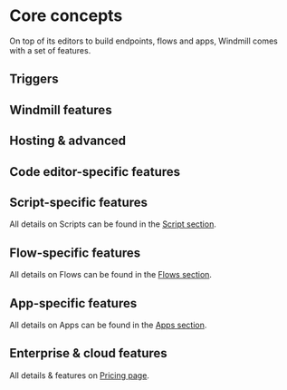 
# Core concepts

On top of its editors to build endpoints, flows and apps, Windmill comes with a set of features.

## Triggers

<div className="grid grid-cols-2 gap-6 mb-4">
	<DocCard
		title="Schedules"
		description="Scheduling allows you to define schedules for Scripts and Flows, automatically running them at set frequencies."
		href="/docs/core_concepts/scheduling"
	/>
	<DocCard
		title="Webhooks"
		description="Trigger scripts and flows from webhooks."
		href="/docs/core_concepts/webhooks"
	/>
	<DocCard
		title="Emails"
		description="Scripts and flows can be triggered by email messages sent to a specific email address."
		href="/docs/advanced/email_triggers"
	/>
	<DocCard
		title="Custom HTTP routes"
		description="Trigger scripts and flows from custom HTTP routes."
		href="/docs/core_concepts/http_routing"
	/>
	<DocCard
		title="Websocket"
		description="Trigger scripts and flows from WebSocket servers."
		href="/docs/core_concepts/websocket_triggers"
	/>
	<DocCard
		title="Postgres"
		description="Trigger scripts and flows from postgres database servers."
		href="/docs/core_concepts/postgres_triggers"
	/>
	<DocCard
		title="Kafka"
		description="Trigger scripts and flows from Kafka topics."
		href="/docs/core_concepts/kafka_triggers"
	/>
	<DocCard
		title="NATS"
		description="Trigger scripts and flows from NATS subjects."
		href="/docs/core_concepts/nats_triggers"
	/>
	<DocCard
		title="SQS"
		description="Trigger scripts and flows from Amazon SQS."
		href="/docs/core_concepts/sqs_triggers"
	/>
	<DocCard
		title="MQTT"
		description="Trigger scripts and flows from MQTT broker."
		href="/docs/core_concepts/mqtt_triggers"
	/>
	<DocCard
		title="GCP"
		description="Trigger scripts and flows from Google Cloud Pub/Sub messages."
		href="/docs/core_concepts/gcp_triggers"
	/>
</div>

## Windmill features

<div className="grid grid-cols-2 gap-6 mb-4">
	<DocCard
		title="Architecture"
		description="Schema of Windmill architecture"
		href="/docs/misc/architecture"
	/>
	<DocCard
		title="Auto-generated UIs"
		description="Windmill creates auto-generated user interfaces for scripts and flows based on their parameters."
		href="/docs/core_concepts/auto_generated_uis"
	/>
	<DocCard
		title="JSON schema and parsing"
		description="JSON Schemas are used for defining the input specification for scripts and flows, and specifying resource types."
		href="/docs/core_concepts/json_schema_and_parsing"
	/>
	<DocCard
		title="Instant preview & testing"
		description="Windmill allows users to see and test what they are building directly from the editor, even before deployment."
		href="/docs/core_concepts/instant_preview"
	/>
	<DocCard
		title="Rich display rendering"
		description="The result renderer in Windmill supports rich display rendering, allowing you to customize the display format of your results."
		href="/docs/core_concepts/rich_display_rendering"
	/>
	<DocCard
		title="Dependency management & imports"
		description="Windmill's strength lies in its ability to run scripts without having to manage a package.json directly."
		href="/docs/advanced/imports"
	/>
	<DocCard
		title="Workflows as code"
		description="Automate tasks and their flow with only code."
		href="/docs/core_concepts/workflows_as_code"
	/>
	<DocCard
		title="Draft and deploy"
		description="Develop and cooperate in a structured way."
		href="/docs/core_concepts/draft_and_deploy"
	/>
	<DocCard
		title="Persistent storage & databases"
		description="Ensure that your data is safely stored and easily accessible whenever required."
		href="/docs/core_concepts/persistent_storage"
	/>
	<DocCard
		title="Object storage in Windmill"
		description="Windmill comes with native integrations with S3 and Azure Blob, making it the recommended storage for large objects like files and binary data."
		href="/docs/core_concepts/object_storage_in_windmill"
	/>
	<DocCard
		title="Data pipelines"
		description="Windmill enables building fast, powerful, reliable, and easy-to-build data pipelines."
		href="/docs/core_concepts/data_pipelines"
	/>
	<DocCard
		title="Roles and permissions"
		description="Control access and manage permissions within your instance and workspaces."
		href="/docs/core_concepts/roles_and_permissions"
	/>
	<DocCard
		title="Authentification"
		description="Windmill provides flexible authentication options to ensure secure access to the platform."
		href="/docs/core_concepts/authentification"
	/>
	<DocCard
		title="Error handling"
		description="There are 5 ways to do error handling in Windmill."
		href="/docs/core_concepts/error_handling"
	/>
	<DocCard
		title="Jobs"
		description="A job represents a past, present or future `task` or `work` to be executed by a worker."
		href="/docs/core_concepts/jobs"
	/>
	<DocCard
		title="Jobs runs"
		description="Get an aggregated view of past and future runs on your workspace."
		href="/docs/core_concepts/monitor_past_and_future_runs"
	/>
	<DocCard
		title="Resources and resource types"
		description="Resources are structured configurations and connections to third-party systems, with Resource types defining the schema for each Resource."
		href="/docs/core_concepts/resources_and_types"
	/>
	<DocCard
		title="Variables and secrets"
		description="Variables and secrets are encrypted, dynamic values used for reusing information and securely passing sensitive data within scripts."
		href="/docs/core_concepts/variables_and_secrets"
	/>
	<DocCard
		title="Environment variables"
		description="Environment variables are used to configure the behavior of scripts and services, allowing for dynamic and flexible execution across different environments."
		href="/docs/core_concepts/environment_variables"
	/>
	<DocCard
		title="Groups and folders"
		description="Groups and folders enable efficient permission management by grouping users with similar access levels."
		href="/docs/core_concepts/groups_and_folders"
	/>
	<DocCard
		title="Workers and worker groups"
		description="Worker Groups allow users to run scripts and flows on different machines with varying specifications."
		href="/docs/core_concepts/worker_groups"
	/>
	<DocCard
		title="Workspace secret encryption"
		description="When updating the encryption key of a workspace, all secrets will be re-encrypted with the new key and the previous key will be replaced by the new one."
		href="/docs/core_concepts/workspace_secret_encryption"
	/>
	<DocCard
		title="Caching"
		description="Caching is used to cache the results of a script, flow, flow step or app inline scripts for a specified number of seconds."
		href="/docs/core_concepts/caching"
	/>
	<DocCard
		title="Handling files and binary data"
		description="In Windmill, JSON is the primary data format used for representing information. When working with binary data, such as files, they are represented as Base64 encoded strings."
		href="/docs/core_concepts/files_binary_data"
	/>
	<DocCard
		title="Service logs"
		description="View logs from any worker or servers directly within the service logs section of the search modal."
		href="/docs/core_concepts/service_logs"
	/>
	<DocCard
		title="Preprocessors"
		description="Preprocessors are used to transform incoming requests before they are passed to the runnable."
		href="/docs/core_concepts/preprocessors"
	/>
	<DocCard
		title="Search bar"
		description="Navigate through workspace pages & content."
		href="/docs/core_concepts/search_bar/"
	/>
	<DocCard
		title="Collaboration in Windmill"
		description="Collaboration in Windmill is simplified through various features and workflows."
		href="/docs/core_concepts/collaboration"
	/>
	<DocCard
		title="Windmill AI"
		description="Have AI complete code on Windmill."
		href="/docs/core_concepts/ai_generation"
	/>
	<DocCard
		title="Windmill MCP"
		description="Connect LLMs to Windmill using the Model Context Protocol."
		href="/docs/core_concepts/mcp"
	/>
</div>

## Hosting & advanced

<div className="grid grid-cols-2 gap-6 mb-4">
	<DocCard
		title="Self-host"
		description="Run Windmill on your own infrastructure."
		href="/docs/advanced/self_host"
	/>
	<DocCard
		title="Windmill on AWS ECS or EKS"
		description="Windmill can be deployed on an ECS or EKS cluster."
		href="/docs/advanced/self_host/aws_eks_ecs"
	/>
	<DocCard
		title="Command-line interface"
		description="Interact with Windmill instances right from your terminal."
		href="/docs/advanced/cli"
	/>
	<DocCard
		title="Local development"
		description="Develop from various environments such as your terminal, VS Code, and JetBrains IDEs."
		href="/docs/advanced/local_development"
	/>
	<DocCard
		title="Version control in Windmill"
		description="Sync your workspace to a git repository."
		href="/docs/advanced/version_control"
	/>
	<DocCard
		title="Deploy to prod"
		description="Deploy to prod using a staging workspace"
		href="/docs/advanced/deploy_to_prod"
	/>
	<DocCard
		title="Preinstall binaries"
		description="Workers in Windmill can preinstall binaries. This allows them to execute these binaries in subprocesses or directly within bash."
		href="/docs/advanced/preinstall_binaries"
	/>
	<DocCard
		title="React app import"
		description="Import your own Apps in React."
		href="/docs/react_vue_svelte_apps/react"
	/>
	<DocCard
		title="Browser automation"
		description="Run browser automation scripts."
		href="/docs/advanced/browser_automation"
	/>
	<DocCard
		title="Run Docker containers"
		description="Windmill supports running any docker container through its bash integration."
		href="/docs/advanced/docker"
	/>
	<DocCard
		title="Setup OAuth and SSO"
		description="Windmill supports Single Sign-On for Microsoft, Google, GitHub, GitLab, Okta, and domain restriction."
		href="/docs/misc/setup_oauth"
	/>
	<DocCard
		title="Sharing common logic"
		description="It is common to want to share common logic between your scripts. This can be done easily using relative imports in both Python and TypeScript."
		href="/docs/advanced/sharing_common_logic"
	/>
	<DocCard
		title="TypeScript client"
		description="The TypeScript client for Windmill allows you to interact with the Windmill platform using TypeScript in Bun / Deno runtime."
		href="/docs/advanced/clients/ts_client"
	/>
	<DocCard
		title="Python client"
		description="The Python client library for Windmill provides a convenient way to interact with the Windmill platform's API from within your script jobs."
		href="/docs/advanced/clients/python_client"
	/>
	<DocCard
		title="Set/Get progress from code"
		description="You can now set progress of script execution from within the script (Python and TypeScript)"
		href="/docs/advanced/explicit_progress"
	/>
	<DocCard
		title="Share on Windmill Hub"
		description="Share your scripts, flows, apps and resource types on Windmill Hub."
		href="/docs/misc/share_on_hub"
	/>
</div>

## Code editor-specific features

<div className="grid grid-cols-2 gap-6 mb-4">
	<DocCard
		title="Parameter inference"
		description="Windmill ensures that the parameters passed to scripts, flows, and resources match the expected format and type."
		href="/docs/code_editor/parameter_inference"
	/>
	<DocCard
		title="Add resources and variables to code"
		description="You can directly access Variables and Resources from the Code editor."
		href="/docs/code_editor/add_variables_resources"
	/>
	<DocCard
		title="Code assistants"
		description="Windmill integrates code assistants into its code editor to provide language-specific suggestions, linting, formatting, and more."
		href="/docs/code_editor/assistants"
	/>
</div>

## Script-specific features

All details on Scripts can be found in the [Script section](../script_editor/index.mdx).

<div className="grid grid-cols-2 gap-6 mb-4">
	<DocCard
		title="Script kind"
		description="You can attach additional functionalities to Scripts by specializing them into specific Script kinds."
		href="/docs/script_editor/script_kinds"
	/>
	<DocCard
		title="Generated UI"
		description="main function's arguments can be given advanced settings that will affect the inputs' auto-generated UI and JSON Schema."
		href="/docs/script_editor/customize_ui"
	/>
	<DocCard
		title="Versioning"
		description="Scripts, when deployed, can have a parent script identified by its hash."
		href="/docs/core_concepts/versioning#script-versioning"
	/>
	<DocCard
		title="Concurrency limit"
		description="The Concurrency limit feature allows you to define concurrency limits for scripts and inline scripts within flows."
		href="/docs/script_editor/concurrency_limit"
	/>
	<DocCard
		title="Running services with perpetual scripts"
		description="Perpetual scripts restart upon ending unless canceled."
		href="/docs/script_editor/perpetual_scripts"
	/>
	<DocCard
		title="Multiplayer"
		description="The Multiplayer feature allows you to collaborate with team members on scripts simultaneously."
		href="/docs/script_editor/multiplayer"
	/>
	<DocCard
		title="Run scripts in VS Code"
		description="The Windmill VS Code extension allows you to run your scripts and preview the output within VS Code."
		href="/docs/script_editor/vs_code_scripts"
	/>
</div>

## Flow-specific features

All details on Flows can be found in the [Flows section](../flows/1_flow_editor.mdx).

<div className="grid grid-cols-2 gap-6 mb-4">
	<DocCard
		color="teal"
		title="Triggering flows"
		description="Trigger scripts and flows on-demand, by schedule or on external events."
		href="/docs/getting_started/triggers"
	/>
	<DocCard
		color="teal"
		title="Testing flows"
		description="Iterate quickly and get control on your flow testing."
		href="/docs/flows/test_flows"
	/>
	<DocCard
		color="teal"
		title="AI-generated flows"
		description="Generate flows from prompts."
		href="/docs/flows/ai_flows"
	/>
	<DocCard
		color="teal"
		title="Branches"
		description="Split the execution of the flow based on a condition."
		href="/docs/flows/flow_branches"
	/>
	<DocCard
		color="teal"
		title="For loops"
		description="Iterate a series of tasks."
		href="/docs/flows/flow_loops"
	/>
	<DocCard
		color="teal"
		title="While loops"
		description="While loops execute a sequence of code indefinitely until the user cancels or a step set to Early stop stops."
		href="/docs/flows/while_loops"
	/>
	<DocCard
		color="teal"
		title="Error handler"
		description="Configure a script to handle errors."
		href="/docs/flows/flow_error_handler"
	/>
	<DocCard
		color="teal"
		title="Trigger scripts"
		description="Trigger scripts are designed to pull data from an external source and return all of the new items since the last run, without resorting to external webhooks."
		href="/docs/flows/flow_trigger"
	/>
	<DocCard
		color="teal"
		title="Retries"
		description="Re-try a step in case of error."
		href="/docs/flows/retries"
	/>
	<DocCard
		color="teal"
		title="Concurrency limits"
		description="The Concurrency limit feature allows you to define concurrency limits for scripts and inline scripts within flows."
		href="/docs/flows/concurrency_limit"
	/>
	<DocCard
		color="teal"
		title="Custom timeout for step"
		description="If the execution takes longer than the time limit, the execution of the step will be interrupted."
		href="/docs/flows/early_stop"
	/>
	<DocCard
		color="teal"
		title="Priority for steps"
		description="Prioritize a flow step in the execution queue."
		href="/docs/flows/priority"
	/>
	<DocCard
		color="teal"
		title="Lifetime / Delete after use"
		description="The logs, arguments and results of this flow step will be completely deleted from Windmill once the flow is complete."
		href="/docs/flows/lifetime"
	/>
	<DocCard
		color="teal"
		title="Cache for steps"
		description="Re-use a step's previous results."
		href="/docs/flows/cache"
	/>
	<DocCard
		color="teal"
		title="Early stop / Break"
		description="Stop early a flow based on a step's result."
		href="/docs/flows/early_stop"
	/>
	<DocCard
		color="teal"
		title="Early return"
		description="Define a node at which the flow will return at for sync endpoints. The rest of the flow will continue asynchronously."
		href="/docs/flows/early_return"
	/>
	<DocCard
		color="teal"
		title="Suspend & Approval / Prompts"
		description="Suspend a flow until specific event(s) are received, such as approvals or cancellations."
		href="/docs/flows/flow_approval"
	/>
	<DocCard
		color="teal"
		title="Sleep / Delays in flows"
		description="Executions within a flow can be suspended for a given time."
		href="/docs/flows/sleep"
	/>
	<DocCard
		color="teal"
		title="Step mocking / Pin result"
		description="When a step is mocked, it will immediately return the mocked value without performing any computation."
		href="/docs/flows/step_mocking"
	/>
</div>

<div className="grid grid-cols-2 gap-6 mb-4"></div>

## App-specific features

All details on Apps can be found in the [Apps section](../apps/0_app_editor/index.mdx).

<div className="grid grid-cols-2 gap-6 mb-4">
	<DocCard
		title="List of components"
		description="Use prebuilt interface elements to display data, and manipulate or interact with it based on user actions."
		href="/docs/apps/app_configuration_settings/app_component_library"
		color="orange"
	/>
	<DocCard
		title="Link your app to scripts and flows"
		description="Run any script or flow for your UI."
		href="/docs/apps/app-runnable-panel"
		color="orange"
	/>
	<DocCard
		title="Styling"
		description="Customize the styling of your App according to your own graphical standards."
		href="/docs/apps/app_configuration_settings/app_styling"
		color="orange"
	/>
	<DocCard
		title="Public apps"
		description="Apps can be accessed as a standalone app by anyone who has the secret URL"
		href="/docs/apps/public_apps"
		color="orange"
	/>
	<DocCard
		title="Schedule app reports"
		description="Send a PDF or PNG preview of any app at a given schedule."
		href="/docs/apps/schedule_reports"
		color="orange"
	/>
	<DocCard
		title="Group of components"
		description="Components can be grouped within containers."
		href="/docs/apps/app_configuration_settings/components_groups"
		color="orange"
	/>
	<DocCard
		title="Import custom React components"
		description="Define components in React or Vanilla JS that interact with the rest of your app."
		href="/docs/apps/react_components"
		color="orange"
	/>
	<DocCard
		title="Workspace default app"
		description="If configured, users who are operators in this workspace will be redirected to this app automatically when logging into this workspace."
		href="/docs/apps/default_app"
		color="orange"
	/>
</div>

## Enterprise & cloud features

All details & features on [Pricing page](/pricing).

<div className="grid grid-cols-2 gap-6 mb-4">
	<DocCard
		title="Support & SLA"
		description="Our SLAs are designed to provide timely assistance and address any issues."
		href="/docs/misc/support_and_sla"
	/>
	<DocCard
		title="Audit logs"
		description="Windmill provides audit logs for every operation and action that has side-effects."
		href="/docs/core_concepts/audit_logs"
	/>
	<DocCard
		title="Worker groups management UI"
		description="Manage Worker Groups through Windmill UI."
		href="/docs/misc/worker_group_management_ui"
	/>
	<DocCard
		title="Autoscaling"
		description="Autoscaling automatically adjusts the number of workers based on your workload demands."
		href="/docs/core_concepts/autoscaling"
	/>
	<DocCard
		title="Deploy to prod using the UI"
		description="Deploy items to another staging/prod workspace."
		href="/docs/core_concepts/staging_prod"
	/>
	<DocCard
		title="Git sync"
		description="Connect a Windmill workspace to a Git repository to automatically commit and push scripts, flows and apps to the repository on each deploy."
		href="/docs/advanced/git_sync"
	/>
	<DocCard
		title="Concurrency limits"
		description="The Concurrency limits feature allows you to define concurrency limits for scripts, flows and inline scripts within flows."
		href="/docs/core_concepts/concurrency_limits"
	/>
	<DocCard
		title="Instance object storage distributed cache for Python, Rust, Go"
		description="Leverage a global S3 cache to speed up Python dependency handling by storing and reusing pre-installed package."
		href="/docs/misc/s3_cache"
	/>
	<DocCard
		title="OpenID Connect (OIDC)"
		description="Use Windmill's OIDC provider to authenticate from scripts to cloud providers and other APIs."
		href="/docs/core_concepts/oidc"
	/>
	<DocCard
		title="SAML & SCIM"
		description="Configure Okta or Microsoft for both SAML and SCIM."
		href="/docs/misc/saml_and_scim"
	/>
	<DocCard
		title="External auth with JWT"
		description="Generate your own JWT tokens with the desired permissions for your already authenticated users and pass them to Windmill."
		href="/docs/advanced/external_auth_with_jwt"
	/>
	<DocCard
		title="Dedicated workers / High throughput"
		description="Dedicated Workers are workers that are dedicated to a particular script."
		href="/docs/core_concepts/dedicated_workers"
	/>
	<DocCard
		title="Agent workers"
		description="Agent workers are a 4th mode of execution of the Windmill binary, but instead of using MODE=worker, we use here MODE=agent."
		href="/docs/core_concepts/agent_workers"
	/>
	<DocCard
		title="Critical alerts"
		description="Get a notification everytime a job is re-run after a crash."
		href="/docs/core_concepts/critical_alerts"
	/>
	<DocCard
		title="Content search"
		description="Search any scripts, flows, resources, apps for a specific string similar to GitHub search."
		href="/docs/core_concepts/content_search"
	/>
	<DocCard
		title="Codebases & bundles"
		description="Deploy scripts with any local relative imports as bundles."
		href="/docs/core_concepts/codebases_and_bundles"
	/>
	<DocCard
		title="CSS editor"
		description="The Global CSS editor is designed to give styling and theming across your entire app."
		href="/docs/apps/css_editor"
	/>
	<DocCard
		title="Multiplayer"
		description="Collaborate on scripts simultaneously."
		href="/docs/core_concepts/multiplayer"
	/>
	<DocCard
		title="Private Hub"
		description="Host your own Hub of scripts, flows, apps and resource types for your team."
		href="/docs/core_concepts/private_hub"
	/>
	<DocCard
		title="White labeling Windmill"
		description="Windmill offers white labeling capabilities, allowing you to embed and customize the Windmill platform to align with your brand."
		href="/docs/misc/white_labelling"
	/>
	<DocCard
		title="Windmill React SDK"
		description="The Windmill React SDK provides a suite of tools and components to integrate Windmill applications into React-based projects."
		href="/docs/misc/react_sdk"
	/>
	<DocCard
		title="Windows workers"
		description="Windows Native Workers are a Self-Hosted Enterprise Feature. You can use the Windows worker natively if you do not want to run Docker or WSL on Windows (e.g., for policy or security reasons). This feature supports the **Python**, **Bun**, **PowerShell** and **Nu** executors."
		href="/docs/misc/windows_workers"
	/>
	<DocCard
		title="Private Hub"
		description="Host your own Hub of scripts, flows, apps and resource types for your team."
		href="/docs/core_concepts/private_hub"
	/>
	<DocCard
		title="White labeling Windmill"
		description="Windmill offers white labeling capabilities, allowing you to embed and customize the Windmill platform to align with your brand."
		href="/docs/misc/white_labelling"
	/>
	<DocCard
		title="Full text search"
		description="Full text search on jobs and service logs, allowing quick access and good observability out of the box. Learn how to set it up."
		href="/docs/misc/full_text_search"
	/>
</div>
